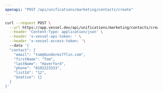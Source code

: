 ```yaml
---
openapi: "POST /api/unifications/marketing/contacts/create"
---
```


<RequestExample>

```bash Request
curl --request POST \
  --url https://app.vessel.dev/api/unifications/marketing/contacts/create \
  --header 'Content-Type: application/json' \
  --header 'x-vessel-api-token: ' \
  --header 'x-vessel-access-token: '\ 
  --data '{
  "contact": {
    "email": "tom@dundermifflin.com",
    "firstName": "Tom",
    "lastName": "Haverford",
    "phone": "8192223333",
    "listId": "12",
    "$native": {}
  }
}'
```

</RequestExample>


      